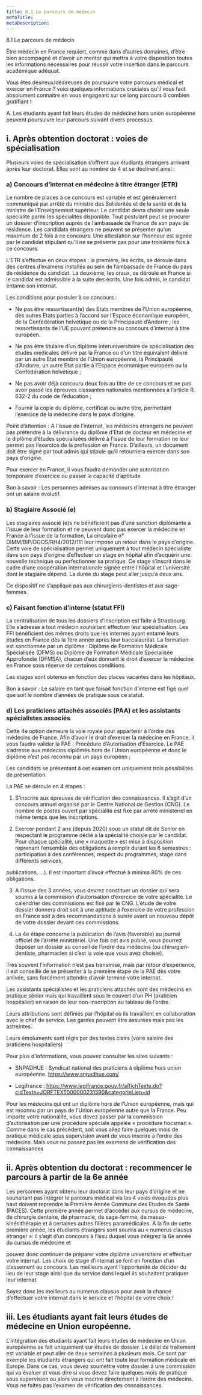 ```yaml
---
title: 8.1 Le parcours de médecin
metaTitle: 
metaDescription: 
---
```



<CustomTitle tag="h1"  size="24px">
    8.1 Le parcours de médecin
</CustomTitle>

Être médecin en France requiert, comme dans d’autres domaines, d’être bien accompagné et d’avoir un mentor qui mettra à votre disposition toutes les informations nécessaires pour réussir votre insertion dans le parcours académique adéquat.

Vous êtes désireux/désireuses de poursuivre votre parcours médical et exercer en France ? voici quelques informations cruciales qu’il vous faut absolument connaitre en vous engageant sur ce long parcours ô combien gratifiant !

A. Les étudiants ayant fait leurs études de médecine hors union européenne peuvent poursuivre leur parcours suivant divers processus.


## i. Après obtention doctorat : voies de spécialisation

Plusieurs voies de spécialisation s’offrent aux étudiants étrangers arrivant après leur doctorat. Elles sont au nombre de 4 et se déclinent ainsi :

### a) Concours d’internat en médecine à titre étranger (ETR)

Le nombre de places à ce concours est variable et est généralement communiqué par arrêté du ministre des Solidarités et de la santé et de la ministre de l’Enseignement supérieur. Le candidat devra choisir une seule spécialité parmi les spécialités disponible. Tout postulant peut se procurer un dossier d’inscription auprès de l’ambassade de France de son pays de résidence. Les candidats étrangers ne peuvent se présenter qu’un maximum de 2 fois à ce concours. Une attestation sur l’honneur est signée par le candidat stipulant qu’il ne se présente pas pour une troisième fois à ce concours.

L’ETR s’effectue en deux étapes : la première, les écrits, se déroule dans des centres d’examens installés au sein de l’ambassade de France du pays de résidence du candidat. La deuxième, les oraux, se déroule en France si le candidat est admissible à la suite des écrits. Une fois admis, le candidat entame son internat.

Les conditions pour postuler à ce concours :

- Ne pas être ressortissant(e) des Etats membres de l’Union européenne, des autres Etats parties à l’accord sur l’Espace économique européen, de la Confédération helvétique ou de la Principauté d’Andorre ; les ressortissants de l’UE pouvant prétendre au concours d’internat à titre européen.

- Ne pas être titulaire d’un diplôme interuniversitaire de spécialisation des études médicales délivré par la France ou d’un titre équivalent délivré par un autre Etat membre de l’Union européenne, la Principauté d’Andorre, un autre Etat partie à l’Espace économique européen ou la Confédération helvétique ;

- Ne pas avoir déjà concouru deux fois au titre de ce concours et ne pas avoir passé les épreuves classantes nationales mentionnées à l’article R. 632-2 du code de l’éducation ;

- Fournir la copie du diplôme, certificat ou autre titre, permettant l’exercice de la médecine dans le pays d’origine.

Point d’attention : A l’issue de l’internat, les médecins étrangers ne peuvent pas prétendre à la délivrance du diplôme d’Etat de docteur en médecine et le diplôme d’études spécialisées délivré à l’issue de leur formation ne leur permet pas l’exercice de la profession en France. D’ailleurs, un document doit être signé par tout admis qui stipule qu’il retournera exercer dans son pays d’origine.

Pour exercer en France, il vous faudra demander une autorisation temporaire d’exercice ou passer la capacité d’aptitude

Bon à savoir : Les personnes admises au concours d’internat à titre étranger ont un salaire évolutif.

### b) Stagiaire Associé (e)

Les stagiaires associé (e)s ne bénéficient pas d’une sanction diplômante à l’issue de leur formation et ne peuvent donc pas exercer la médecine en France à l’issue de la formation, La circulaire n° DIMM/BIP/DGOS/RH4/2012/111 leur impose un retour dans le pays d’origine. Cette voie de spécialisation permet uniquement à tout médecin spécialiste dans son pays d’origine d’effectuer un stage en hôpital afin d’acquérir une nouvelle technique ou perfectionner sa pratique. Ce stage s’inscrit dans le cadre d’une coopération internationale signée entre l’hôpital et l’université dont le stagiaire dépend. La durée du stage peut aller jusqu’à deux ans.

Ce dispositif ne s’applique pas aux chirurgiens-dentistes et aux sage-femmes.

### c) Faisant fonction d’interne (statut FFI)

La centralisation de tous les dossiers d’inscription est faite à Strasbourg. Elle s’adresse à tout médecin souhaitant effectuer leur spécialisation. Les FFI bénéficient des mêmes droits que les internes ayant entamé leurs études en France dès la 1ère année après leur baccalauréat. La formation est sanctionnée par un diplôme : Diplôme de Formation Médicale Spécialisée (DFMS) ou Diplôme de Formation Médicale Spécialisée Approfondie (DFMSA), chacun d’eux donnant le droit d’exercer la médecine en France sous réserve de certaines conditions.

Les stages sont obtenus en fonction des places vacantes dans les hôpitaux.

Bon à savoir : Le salaire en tant que faisait fonction d’interne est figé quel que soit le nombre d’années de pratique sous ce statut.

### d) Les praticiens attachés associés (PAA) et les assistants spécialistes associés

Cette 4e option demeure la voie royale pour appartenir à l’ordre des médecins de France. Afin d’avoir le droit d’exercer la médecine en France, il vous faudra valider la PAE : Procédure d’Autorisation d’Exercice. Le PAE s’adresse aux médecins diplômés hors de l’Union européenne et donc le diplôme n’est pas reconnu par un pays européen ;

Les candidats se présentant à cet examen ont uniquement trois possibilités de présentation.

La PAE se déroule en 4 étapes :

1. S’inscrire aux épreuves de vérification des connaissances. Il s’agit d’un concours annuel organisé par le Centre National de Gestion (CNG). Le nombre de postes ouvert par spécialité est fixé par arrêté ministériel en même temps que les inscriptions.

2. Exercer pendant 2 ans (depuis 2020) sous un statut dit de Senior en respectant le programme dédié à la spécialité choisie par le candidat. Pour chaque spécialité, une « maquette » est mise à disposition reprenant l’ensemble des obligations à remplir durant les 6 semestres : participation à des conférences, respect du programmes, stage dans différents services,

publications, …). Il est important d’avoir effectué à minima 80% de ces obligations.

3. A l’issue des 3 années, vous devrez constituer un dossier qui sera soumis à la commission d’autorisation d’exercice de votre spécialité. Le calendrier des commissions est fixé par le CNG. L’étude de votre dossier donnera droit soit à une aptitude à l’exercice de votre profession en France soit à des recommandations à suivre avant un nouveau dépôt de votre dossier devant ces commissions.

4. La 4e étape concerne la publication de l’avis (favorable) au journal officiel de l’arrêté ministériel. Une fois cet avis publié, vous pourrez déposer un dossier au conseil de l’ordre des médecins (ou chirurgien-dentiste, pharmacien si c’est la voie que vous avez choisie).

Très souvent l’information n’est pas transmise, mais par retour d’expérience, il est conseillé de se présenter à la première étape de la PAE dès votre arrivée, sans forcément attendre d’avoir terminé votre internat.

Les assistants spécialistes et les praticiens attachés sont des médecins en pratique sénior mais qui travaillent sous le couvert d’un PH (praticien hospitalier) en raison de leur non-inscription au tableau de l’ordre.

Leurs attributions sont définies par l’hôpital où ils travaillent en collaboration avec le chef de service. Les gardes peuvent être assurées mais pas les astreintes.

Leurs émoluments sont régis par des textes clairs (voire salaire des praticiens hospitaliers)

Pour plus d’informations, vous pouvez consulter les sites suivants :

- SNPADHUE : Syndicat national des praticiens à diplôme hors union européenne. https://www.snpadhue.com/

- Legifrance : https://www.legifrance.gouv.fr/affichTexte.do?cidTexte=JORFTEXT000000231590&categorieLien=id

Pour les médecins qui ont un diplôme hors de l’Union européenne, mais qui est reconnu par un pays de l’Union européenne autre que la France. Peu importe votre nationalité, vous devez passer par la commission d’autorisation par une procédure spéciale appelée « procédure hocsman ». Comme dans le cas précédent, soit vous allez faire quelques mois de pratique médicale sous supervision avant de vous inscrire à l’ordre des médecins. Mais vous ne passez pas les examens de vérification des connaissances

## ii. Après obtention du doctorat : recommencer le parcours à partir de la 6e année

Les personnes ayant obtenu leur doctorat dans leur pays d’origine et ne souhaitant pas intégrer le parcours médical via les 4 voies évoquées plus haut doivent reprendre la Première Année Commune des Etudes de Santé (PACES). Cette première année permet d'accéder aux cursus de médecine, de chirurgie dentaire, de pharmacie, de sage-femme, de masso-kinésithérapie et à certaines autres filières paramédicales. A la fin de cette première année, les étudiants étrangers sont soumis au « numerus clausus étranger »: il s’agit d’un concours à l’issu duquel vous intégrez la 6e année du cursus de médecine et

pouvez donc continuer de préparer votre diplôme universitaire et effectuer votre internat. Les choix de stage d’internat se font en fonction d’un classement au concours. Les meilleurs ayant l’opportunité de décider du lieu de leur stage ainsi que du service dans lequel ils souhaitent pratiquer leur internat.

Soyez donc les meilleurs au numerus clausus pour avoir la chance d’effectuer votre internat dans le service et l’hôpital de votre choix !

## iii. Les étudiants ayant fait leurs études de médecine en Union européenne.

L’intégration des étudiants ayant fait leurs études de médecine en Union européenne se fait uniquement sur études de dossier. Le délai de traitement est variable et peut aller de deux semaines à plusieurs mois. Ce sont par exemple les étudiants étrangers qui ont fait toute leur formation médicale en Europe. Dans ce cas, vous devez soumettre votre dossier à une commission qui va évaluer et vous dire si vous devez faire quelques mois de pratique sous supervision ou alors vous inscrire directement à l’ordre des médecins. Vous ne faites pas l’examen de vérification des connaissances.